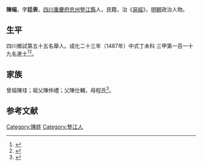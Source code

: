 {{Otheruses|other=名为陳端的其他人物|陳端}}
{{明清人物信息框
| 姓名 = 陳端
| 原名 =
| 圖片名稱= 
| 圖片大小 =
| 圖片說明 = 
| 最高職務 =
| 國家 = 大明 
| 爵位 =
| 籍貫 = [[四川|四川]][[重慶府|重慶府]][[忠州|忠州]][[墊江縣|墊江縣]]
| 族裔 = 
| 字號 = 
| 諡號 =
| 出生日期 = 十一月十四日
| 出生地點 =
| 逝世日期 = 卒年不詳 
| 逝世地點 =
| 墓葬 =
| 配偶 = 姜氏、周氏
| 親屬 = 
| 出身 =
* 成化二十三年丁未科同進士出身
| 經歷 =
| 著作 = 
}}
'''陳端'''{{BD|1449年||？年||}}，字'''廷表'''，[[四川|四川]][[重慶府|重慶府]][[忠州|忠州]][[墊江縣|墊江縣]]人，民籍，治《[[易經|易經]]》，[[明朝|明朝]]政治人物。

== 生平 ==
四川鄉試第五十五名舉人。成化二十三年（1487年）中式丁未科<!---會試第二百九十名--->三甲第一百一十九名進士<ref>{{Cite book|title=《[[皇明贡举考|皇明贡举考]]》卷五|last=（明）[[张朝瑞|张朝瑞]]|first=|publisher=《续修四库全书》史部第828册|year=|isbn=|location=|pages=}}</ref><ref>{{Cite book|title=贡举志五种 上|last=鲁小俊，江俊伟著|first=|publisher=武汉：武汉大学出版社|year=2009|isbn=978-7-307-07043-1|location=|pages=256-258}}</ref>。

== 家族 ==
曾祖陳珪；祖父陳仲禮；父陳仕輔，母程氏<ref>{{Cite book|title=天一阁藏明代科举录选刊 登科录 点校本|last=龚延明主编|first=|publisher=宁波出版社|year=2016|isbn=978-7-5526-2320-8|location=宁波|pages=|quote=《天一閣藏明代科舉錄選刊.登科錄》之《成化二十三年進士登科錄》}}</ref>。

==参考文献==
{{reflist}}

{{成化二十三年丁未科殿試金榜}}

{{Authority control}}

{{DEFAULTSORT:Chen陳端}}
[[Category:陳姓|Category:陳姓]]
[[Category:墊江人|Category:墊江人]]


{{明朝人物小作品}}